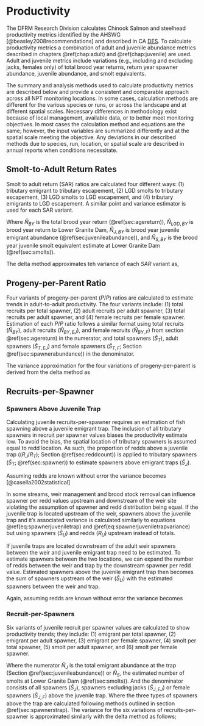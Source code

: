 # Productivity {#chap:prod}

The DFRM Research Division calculates Chinook Salmon and steelhead productivity metrics identified by the AHSWG [@beasley2008recommendations] and described in CA [DES](http://www.streamnet.org/coordinated-assessments-des/). To calculate productivity metrics a combination of adult and juvenile abundance metrics described in chapters \@ref(chap:adult) and \@ref(chap:juvenile) are used. Adult and juvenile metrics include variations (e.g., including and excluding jacks, females only) of total brood year returns, return year spawner abundance, juvenile abundance, and smolt equivalents.

The summary and analysis methods used to calculate productivity metrics are described below and provide a consistent and comparable approach across all NPT monitoring locations. In some cases, calculation methods are different for the various species or runs, or across the landscape and at different spatial scales. Necessary differences in methodology exist because of local management, available data, or to better meet monitoring objectives. In most cases the calculation method and equations are the same; however, the input variables are summarized differently and at the spatial scale meeting the objective. Any deviations in our described methods due to species, run, location, or spatial scale are described in annual reports when conditions necessitate.

## Smolt-to-Adult Return Rates {#sec:sar}

Smolt to adult return (SAR) ratios are calculated four different ways: (1) tributary emigrant to tributary escapement, (2) LGD smolts to tributary escapement, (3) LGD smolts to LGD escapement, and (4) tributary emigrants to LGD escapement. A similar point and variance estimator is used for each SAR variant. 

\begin{align}
			& (1) \qquad \hat{SAR}_1 = \frac{\hat{N}_{BY}}{\hat{N}_{J,BY}} \\
			& (2) \qquad \hat{SAR}_2 = \frac{\hat{N}_{BY}}{\hat{N}_{S,BY}} \\
			& (3) \qquad \hat{SAR}_3 = \frac{\hat{N}_{LGD,BY}}{\hat{N}_{S,BY}} \\
			& (4) \qquad \hat{SAR}_4 = \frac{\hat{N}_{LGD,BY}}{\hat{N}_{J,BY}}									
\end{align}

Where $\hat{N}_{BY}$ is the total brood year return (\@ref(sec:agereturn)), $\hat{N}_{LGD,BY}$ is brood year return to Lower Granite Dam, $\hat{N}_{J,BY}$ is brood year juvenile emigrant abundance (\@ref(sec:juvenileabundance)), and $\hat{N}_{S,BY}$ is the brood year juvenile smolt equivalent estimate at Lower Granite Dam (\@ref(sec:smolts)).

The delta method approximates teh variance of each $SAR$ variant as,

\begin{equation}
				Var(\hat{SAR}_1) = \bigg(\frac{1}{\hat{N}^2_{J,BY}}\bigg) \; Var(\hat{N}_{BY}) + \bigg(\frac{\hat{N}_{BY}^2}{\hat{N}^4_{J,BY}}\bigg) \; Var(\hat{N}_{J,BY}). 
\end{equation} 
			
## Progeny-per-Parent Ratio {#sec:ptop}

Four variants of progeny-per-parent ($P/P$) ratios are calculated to estimate trends in adult-to-adult productivity. The four variants include: (1) total recruits per total spawner, (2) adult recruits per adult spawner, (3) total recruits per adult spawner, and (4) female recruits per female spawner. Estimation of each $P/P$ ratio follows a similar format using total recruits ($\hat{N}_{BY}$), adult recruits ($\hat{N}_{BY,EJ}$), and female recruits ($\hat{N}_{BY,F}$) from section \@ref(sec:agereturn) in the numerator, and total spawners ($\hat{S}_{T}$), adult spawners ($\hat{S}_{T,EJ}$) and female spawners ($\hat{S}_{T,F}$; Section \@ref(sec:spawnerabundance)) in the denominator.

\begin{align}
			& (1) \qquad \hat{P/P}_1 = \frac{\hat{N}_{BY}}{\hat{S}_T} \\
			& (2) \qquad \hat{P/P}_2 = \frac{\hat{N}_{BY,EJ}}{\hat{S}_{T,EJ}} \\
			& (3) \qquad \hat{P/P}_3 = \frac{\hat{N}_{BY}}{\hat{S}_{T,EJ}} \\
			& (4) \qquad \hat{P/P}_4 = \frac{\hat{N}_{BY,F}}{\hat{S}_{T,F}}
\end{align}
		
The variance approximation for the four variations of progeny-per-parent is derived from the delta method as

\begin{equation}
Var(\hat{P/P}_1) = \bigg(\frac{1}{\hat{S}^2_{T}}\bigg) \; Var(\hat{N}_{BY}) + \bigg(\frac{\hat{N}_{BY}^2}{\hat{S}^4_{T}}\bigg) \; Var(\hat{S}_{T}).
\end{equation}

## Recruits-per-Spawner {#sec:rpers}

### Spawners Above Juvenile Trap {#sec:spawnerstrap}
Calculating juvenile recruits-per-spawner requires an estimation of fish spawning above a juvenile emigrant trap. The inclusion of all tributary spawners in recruit per spawner values biases the productivity estimate low. To avoid the bias, the spatial location of tributary spawners is assumed equal to redd location. As such, the proportion of redds above a juvenile trap ($(R_J/R_T)$; Section \@ref(sec:reddcount)) is applied to tributary spawners ($\hat{S}_T$; \@ref(sec:spawner)) to estimate spawners above emigrant traps ($\hat{S}_{J}$).

\begin{equation}
				\hat{S}_{J} = \hat{S}_T \bigg(\frac{R_J}{R_T}\bigg) (\#eq:spawnerjuveniletrap)
\end{equation}
			
Assuming redds are known without error the variance becomes [@casella2002statistical]

\begin{equation}
				Var(\hat{S}_{J}) = \bigg(\frac{R_J}{R_T}\bigg)^2 Var(\hat{S}_T). (\#eq:spawnerjuveniletrapvariance)
\end{equation}

In some streams, weir management and brood stock removal can influence spawner per redd values upstream and downstream of the weir site violating the assumption of spawner and redd distribution being equal. If the juvenile trap is located upstream of the weir, spawners above the juvenile trap and it's associated variance is calculated similarly to equations \@ref(eq:spawnerjuveniletrap) and \@ref(eq:spawnerjuveniletrapvariance) but using spawners ($\hat{S}_U$) and redds ($R_U$) upstream instead of totals.

\begin{equation}
				\hat{S}_{J} = \hat{S}_U \bigg(\frac{R_J}{R_U}\bigg) (\#eq:spawnerjuveniletrapaboveweir)
\end{equation}

If juvenile traps are located downstream of the adult weir spawners between the weir and juvenile emigrant trap need to be estimated. To estimate spawners between the two locations, we can expand the number of redds between the weir and trap by the downstream spawner per redd value. Estimated spawners above the juvenile emigrant trap then becomes the sum of spawners upstream of the weir ($\hat{S}_U$) with the estimated spawners between the weir and trap.

\begin{equation}
			\hat{S}_{J} = \hat{S}_U + \bigg(\frac{R_J-R_U}{R_D}\bigg)\hat{S}_D
\end{equation}

Again, assuming redds are known without error the variance becomes

\begin{equation}
				Var(\hat{S}_{J}) = Var(\hat{S}_U) + \bigg(\frac{R_J-R_U}{R_D}\bigg)^2 Var(\hat{S}_D).
\end{equation}

### Recruit-per-Spawners

Six variants of juvenile recruit per spawner values are calculated to show productivity trends; they include: (1) emigrant per total spawner, (2) emigrant per adult spawner, (3) emigrant per female spawner, (4) smolt per total spawner, (5) smolt per adult spawner, and (6) smolt per female spawner.

\begin{align}
			&(1) \qquad \hat{R/S}_{1} = \frac{\hat{N}_{J}}{\hat{S}_{J}} \\
			&(2) \qquad \hat{R/S}_{2} = \frac{\hat{N}_{J}}{\hat{S}_{J,EJ}} \\
			&(3) \qquad \hat{R/S}_{3} = \frac{\hat{N}_{J}}{\hat{S}_{J,F}} \\
			&(4) \qquad \hat{R/S}_{4} = \frac{\hat{N}_{S}}{\hat{S}_{J}} \\
			&(5) \qquad \hat{R/S}_{5} = \frac{\hat{N}_{S}}{\hat{S}_{J,EJ}} \\
			&(6) \qquad \hat{R/S}_{6} = \frac{\hat{N}_{S}}{\hat{S}_{J,F}}
\end{align}
		
Where the numerator $\hat{N}_{J}$ is the total emigrant abundance at the trap (Section \@ref(sec:juvenileabundance)) or $\hat{N}_{S}$, the estimated number of smolts at Lower Granite Dam (\@ref(sec:smolts)). And the denominator consists of all spawners ($\hat{S}_{J}$), spawners excluding jacks ($\hat{S}_{J,EJ}$) or female spawners ($\hat{S}_{J,F}$) above the juvenile trap. Where the three types of spawners above the trap are calculated following methods outlined in section \@ref(sec:spawnerstrap). The variance for the six variations of recruits-per-spawner is approximated similarly with the delta method as follows;

\begin{equation}
				Var(\hat{R/S}_1) = \bigg(\frac{1}{\hat{S}^2_{J}}\bigg) \; Var(\hat{N}_J) + \bigg(\frac{\hat{N}_J^2}{\hat{S}^4_{J}}\bigg) \; Var(\hat{S}_{J}) .
\end{equation}
		

